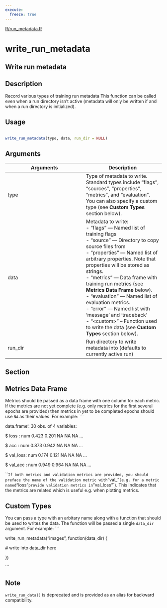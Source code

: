 ```yaml
---
execute:
  freeze: true
---
```


[R/run_metadata.R](https://github.com/rstudio/tfruns//blob/main/R/run_metadata.R#L50) 

# write_run_metadata

## Write run metadata

## Description
 Record various types of training run metadata This function can be called even when a run directory isn't active (metadata will only be written if and when a run directory is initialized). 


## Usage
```r
 
write_run_metadata(type, data, run_dir = NULL) 
```

## Arguments
|Arguments|Description|
|---|---|
| type | Type of metadata to write. Standard types include "flags", "sources", "properties", "metrics", and "evaluation". You can also specify a custom type (see **Custom Types** section below). |
| data | Metadata to write:  <br>- "flags" --- Named list of training flags <br>- "source" --- Directory to copy source files from <br>- "properties" --- Named list of arbitrary properties. Note that properties will be stored as strings. <br>- "metrics" --- Data frame with training run metrics (see **Metrics Data Frame** below). <br>- "evaluation" --- Named list of evaluation metrics. <br>- "error" --- Named list with 'message' and 'traceback' <br>- "\<custom\>" -- Function used to write the data (see **Custom Types** section below).  |
| run_dir | Run directory to write metadata into (defaults to currently active run) |


## Section

## Metrics Data Frame

   Metrics should be passed as a data frame with one column for each metric. If the metrics are not yet complete (e.g. only metrics for the first several epochs are provided) then metrics in yet to be completed epochs should use `NA` as their values. For example:  ```

data.frame':	30 obs. of  4 variables: 

$ loss    : num  0.423 0.201 NA NA NA ... 

$ acc     : num  0.873 0.942 NA NA NA ... 

$ val_loss: num  0.174 0.121 NA NA NA ... 

$ val_acc : num  0.949 0.964 NA NA NA ... 

```  If both metrics and validation metrics are provided, you should preface the name of the validation metric with `"val_"` (e.g. for a metric named `"loss"` provide validation metrics in `"val_loss"`). This indicates that the metrics are related which is useful e.g. when plotting metrics. 

## Custom Types

   You can pass a type with an arbitary name along with a function that should be used to writes the data. The function will be passed a single `data_dir` argument. For example:  ```

write_run_metadata("images", function(data_dir) { 

  # write into data_dir here 

}) 

``` 


## Note
 `write_run_data()` is deprecated and is provided as an alias for backward compatibility. 



